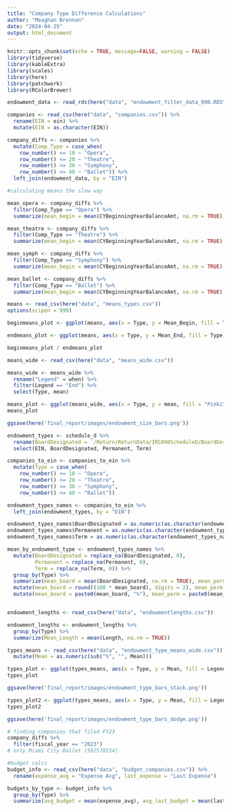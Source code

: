 ```yaml
---
title: "Company Type Difference Calculations"
author: "Meaghan Brennan"
date: "2024-04-25"
output: html_document
---
```




```r
knitr::opts_chunk$set(echo = TRUE, message=FALSE, warning = FALSE)
library(tidyverse)
library(kableExtra)
library(scales)
library(here)
library(patchwork)
library(RColorBrewer)

```

```r

endowment_data <- read_rds(here("data", "endowment_filter_data_990.RDS")) 

companies <- read_csv(here("data", "companies.csv")) %>%
  rename(EIN = ein) %>%
  mutate(EIN = as.character(EIN))

```

```r

company_diffs <- companies %>% 
  mutate(Comp_Type = case_when(
    row_number() <= 10 ~ "Opera",
    row_number() <= 20 ~ "Theatre",
    row_number() <= 30 ~ "Symphony",
    row_number() <= 40 ~ "Ballet")) %>% 
  left_join(endowment_data, by = "EIN")


```

```r
#calculating means the slow way

mean_opera <- company_diffs %>%
  filter(Comp_Type == "Opera") %>%
  summarize(mean_begin = mean(CYBeginningYearBalanceAmt, na.rm = TRUE), mean_end = mean(CYEndYearBalanceAmt, na.rm = TRUE))

mean_theatre <- company_diffs %>%
  filter(Comp_Type == "Theatre") %>%
  summarize(mean_begin = mean(CYBeginningYearBalanceAmt, na.rm = TRUE), mean_end = mean(CYEndYearBalanceAmt, na.rm = TRUE))

mean_symph <- company_diffs %>%
  filter(Comp_Type == "Symphony") %>%
  summarize(mean_begin = mean(CYBeginningYearBalanceAmt, na.rm = TRUE), mean_end = mean(CYEndYearBalanceAmt, na.rm = TRUE))

mean_ballet <- company_diffs %>%
  filter(Comp_Type == "Ballet") %>%
  summarize(mean_begin = mean(CYBeginningYearBalanceAmt, na.rm = TRUE), mean_end = mean(CYEndYearBalanceAmt, na.rm = TRUE))

```


```r

means <- read_csv(here("data", "means_types.csv"))
options(scipen = 999)

beginmeans_plot <- ggplot(means, aes(x = Type, y = Mean_Begin, fill = Type)) + geom_histogram(stat = "identity", position = "dodge") + ylim(0, 140000000)

endmeans_plot <- ggplot(means, aes(x = Type, y = Mean_End, fill = Type)) + geom_histogram(stat = "identity", position = "dodge") + ylim(0, 140000000)

beginmeans_plot / endmeans_plot

```


```r

means_wide <- read_csv(here("data", "means_wide.csv"))

means_wide <- means_wide %>% 
  rename("Legend" = when) %>% 
  filter(Legend == "End") %>% 
  select(Type, mean)

means_plot <- ggplot(means_wide, aes(x = Type, y = mean, fill = "Pink1")) + geom_histogram(stat = "identity", position = "stack") + scale_fill_brewer(palette = "Pastel1") + ggtitle("Average Endowment Size at End of Fiscal Years") + xlab("Type Of Company") + ylab("Endowment Balance ($)") + guides(fill = FALSE)
means_plot

ggsave(here('final_report/images/endowment_size_bars.png'))

```


```r

endowment_types <- schedule_d %>% 
  rename(BoardDesignated = `/Return/ReturnData/IRS990ScheduleD/BoardDesignatedBalanceEOYPct`, Permanent = `/Return/ReturnData/IRS990ScheduleD/PrmnntEndowmentBalanceEOYPct`, Term = `/Return/ReturnData/IRS990ScheduleD/TermEndowmentBalanceEOYPct`) %>% 
  select(EIN, BoardDesignated, Permanent, Term)

companies_to_ein <- companies_to_ein %>% 
  mutate(Type = case_when(
    row_number() <= 10 ~ "Opera",
    row_number() <= 20 ~ "Theatre",
    row_number() <= 30 ~ "Symphony",
    row_number() <= 40 ~ "Ballet"))

endowment_types_names <- companies_to_ein %>% 
  left_join(endowment_types, by = "EIN")

endowment_types_names$BoardDesignated = as.numeric(as.character(endowment_types_names$BoardDesignated))
endowment_types_names$Permanent = as.numeric(as.character(endowment_types_names$Permanent))
endowment_types_names$Term = as.numeric(as.character(endowment_types_names$Term))

mean_by_endowment_type <- endowment_types_names %>% 
  mutate(BoardDesignated = replace_na(BoardDesignated, 0), 
         Permanent = replace_na(Permanent, 0), 
         Term = replace_na(Term, 0)) %>% 
  group_by(Type) %>% 
  summarize(mean_board = mean(BoardDesignated, na.rm = TRUE), mean_perm = mean(Permanent, na.rm = TRUE), mean_term = mean(Term, na.rm = TRUE)) %>% 
  mutate(mean_board = round((100 * mean_board), digits = 2), mean_perm = round((100 * mean_perm), digits = 2), mean_term = round((100 * mean_term), digits = 2)) %>% 
  mutate(mean_board = paste0(mean_board, "%"), mean_perm = paste0(mean_perm, "%"), mean_term = paste0(mean_term, "%"))



```


```r

endowment_lengths <- read_csv(here("data", "endowmentlengths.csv"))

endowment_lengths <- endowment_lengths %>% 
  group_by(Type) %>%
  summarize(Mean_Length = mean(Length, na.rm = TRUE))

```


```r

types_means <- read_csv(here("data", "endowment_type_means_wide.csv")) %>% 
  mutate(Mean = as.numeric(sub("%", "", Mean)))

types_plot <- ggplot(types_means, aes(x = Type, y = Mean, fill = Legend)) + geom_histogram(stat = "identity", position = "stack") + scale_fill_brewer(palette = "Pastel1") + ggtitle("Average Endowment Types of Companies") + xlab("Type Of Company") + ylab("Endowment Type (%)")
types_plot

ggsave(here('final_report/images/endowment_type_bars_stack.png'))

types_plot2 <- ggplot(types_means, aes(x = Type, y = Mean, fill = Legend)) + geom_histogram(stat = "identity", position = "dodge") + scale_fill_brewer(palette = "Pastel1") + ggtitle("Average Endowment Types of Companies") + xlab("Type Of Company") + ylab("Endowment Type (%)")
types_plot2

ggsave(here('final_report/images/endowment_type_bars_dodge.png'))

```
```r

# finding companies that filed FY23
company_diffs %>% 
  filter(fiscal_year == "2023")
# only Miami City Ballet (592578534)

#budget calcs
budget_info <- read_csv(here("data", "budget_companies.csv")) %>% 
  rename(expense_avg = "Expense Avg", last_expense = "Last Expense")

budgets_by_type <- budget_info %>% 
  group_by(Type) %>% 
  summarize(avg_budget = mean(expense_avg), avg_last_budget = mean(last_expense))


```